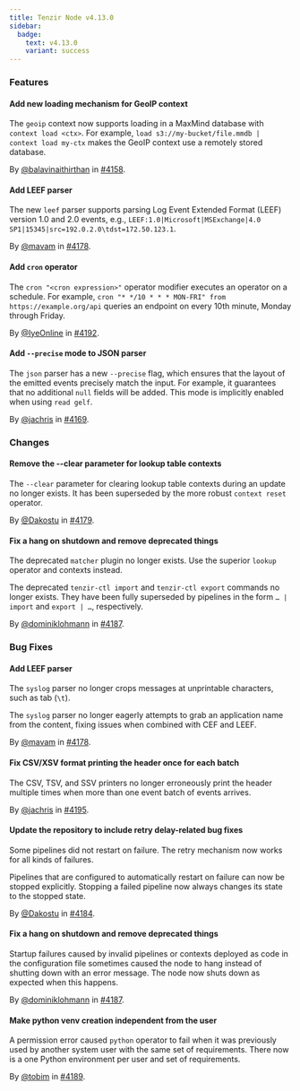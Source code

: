```yaml
---
title: Tenzir Node v4.13.0
sidebar:
  badge:
    text: v4.13.0
    variant: success
---
```


### Features

#### Add new loading mechanism for GeoIP context

The `geoip` context now supports loading in a MaxMind database with `context
load <ctx>`. For example, `load s3://my-bucket/file.mmdb | context load my-ctx`
makes the GeoIP context use a remotely stored database.

By [@balavinaithirthan](https://github.com/balavinaithirthan) in [#4158](https://github.com/tenzir/tenzir/pull/4158).

#### Add LEEF parser

The new `leef` parser supports parsing Log Event Extended Format (LEEF) version
1.0 and 2.0 events, e.g.,
`LEEF:1.0|Microsoft|MSExchange|4.0 SP1|15345|src=192.0.2.0\tdst=172.50.123.1`.

By [@mavam](https://github.com/mavam) in [#4178](https://github.com/tenzir/tenzir/pull/4178).

#### Add `cron` operator

The `cron "<cron expression>"` operator modifier executes an operator
on a schedule.
For example, `cron "* */10 * * * MON-FRI" from https://example.org/api`
queries an endpoint on every 10th minute, Monday through Friday.

By [@IyeOnline](https://github.com/IyeOnline) in [#4192](https://github.com/tenzir/tenzir/pull/4192).

#### Add `--precise` mode to JSON parser

The `json` parser has a new `--precise` flag, which ensures that the layout of
the emitted events precisely match the input. For example, it guarantees that no
additional `null` fields will be added. This mode is implicitly enabled when
using `read gelf`.

By [@jachris](https://github.com/jachris) in [#4169](https://github.com/tenzir/tenzir/pull/4169).

### Changes

#### Remove the --clear parameter for lookup table contexts

The `--clear` parameter for clearing lookup table contexts during an update no
longer exists. It has been superseded by the more robust `context reset`
operator.

By [@Dakostu](https://github.com/Dakostu) in [#4179](https://github.com/tenzir/tenzir/pull/4179).

#### Fix a hang on shutdown and remove deprecated things

The deprecated `matcher` plugin no longer exists. Use the superior `lookup`
operator and contexts instead.

The deprecated `tenzir-ctl import` and `tenzir-ctl export` commands no longer
exists. They have been fully superseded by pipelines in the form `… | import`
and `export | …`, respectively.

By [@dominiklohmann](https://github.com/dominiklohmann) in [#4187](https://github.com/tenzir/tenzir/pull/4187).

### Bug Fixes

#### Add LEEF parser

The `syslog` parser no longer crops messages at unprintable characters, such as
tab (`\t`).

The `syslog` parser no longer eagerly attempts to grab an application name from
the content, fixing issues when combined with CEF and LEEF.

By [@mavam](https://github.com/mavam) in [#4178](https://github.com/tenzir/tenzir/pull/4178).

#### Fix CSV/XSV format printing the header once for each batch

The CSV, TSV, and SSV printers no longer erroneously print the header multiple
times when more than one event batch of events arrives.

By [@jachris](https://github.com/jachris) in [#4195](https://github.com/tenzir/tenzir/pull/4195).

#### Update the repository to include retry delay-related bug fixes

Some pipelines did not restart on failure. The retry mechanism now works for all
kinds of failures.

Pipelines that are configured to automatically restart on failure can now be
stopped explicitly. Stopping a failed pipeline now always changes its state to
the stopped state.

By [@Dakostu](https://github.com/Dakostu) in [#4184](https://github.com/tenzir/tenzir/pull/4184).

#### Fix a hang on shutdown and remove deprecated things

Startup failures caused by invalid pipelines or contexts deployed as code in the
configuration file sometimes caused the node to hang instead of shutting down
with an error message. The node now shuts down as expected when this happens.

By [@dominiklohmann](https://github.com/dominiklohmann) in [#4187](https://github.com/tenzir/tenzir/pull/4187).

#### Make python venv creation independent from the user

A permission error caused `python` operator to fail when it was previously used
by another system user with the same set of requirements. There now is a one
Python environment per user and set of requirements.

By [@tobim](https://github.com/tobim) in [#4189](https://github.com/tenzir/tenzir/pull/4189).
